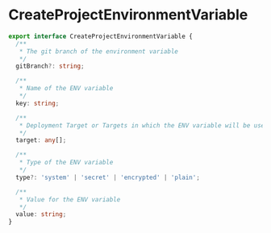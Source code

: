 # CreateProjectEnvironmentVariable

```typescript
export interface CreateProjectEnvironmentVariable {
  /**
   * The git branch of the environment variable
   */
  gitBranch?: string;

  /**
   * Name of the ENV variable
   */
  key: string;

  /**
   * Deployment Target or Targets in which the ENV variable will be used
   */
  target: any[];

  /**
   * Type of the ENV variable
   */
  type?: 'system' | 'secret' | 'encrypted' | 'plain';

  /**
   * Value for the ENV variable
   */
  value: string;
}
```

